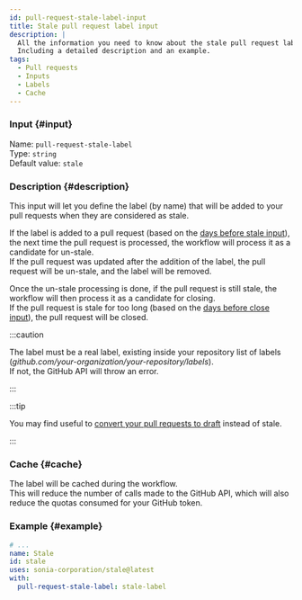 ```yaml
---
id: pull-request-stale-label-input
title: Stale pull request label input
description: |
  All the information you need to know about the stale pull request label input.
  Including a detailed description and an example.
tags:
  - Pull requests
  - Inputs
  - Labels
  - Cache
---
```


### Input {#input}

Name: `pull-request-stale-label`  
Type: `string`  
Default value: `stale`

### Description {#description}

This input will let you define the label (by name) that will be added to your pull requests when they are considered as stale.

If the label is added to a pull request (based on the [days before stale input](pull-request-days-before-stale-input)), the next time the pull request is processed, the workflow will process it as a candidate for un-stale.  
If the pull request was updated after the addition of the label, the pull request will be un-stale, and the label will be removed.

Once the un-stale processing is done, if the pull request is still stale, the workflow will then process it as a candidate for closing.  
If the pull request is stale for too long (based on the [days before close input](pull-request-days-before-close-input)), the pull request will be closed.

:::caution

The label must be a real label, existing inside your repository list of labels (_github.com/your-organization/your-repository/labels_).  
If not, the GitHub API will throw an error.

:::

:::tip

You may find useful to [convert your pull requests to draft](pull-request-to-draft-instead-of-stale-input) instead of stale.

:::

### Cache {#cache}

The label will be cached during the workflow.  
This will reduce the number of calls made to the GitHub API, which will also reduce the quotas consumed for your GitHub token.

### Example {#example}

```yml {6}
# ...
name: Stale
id: stale
uses: sonia-corporation/stale@latest
with:
  pull-request-stale-label: stale-label
```
